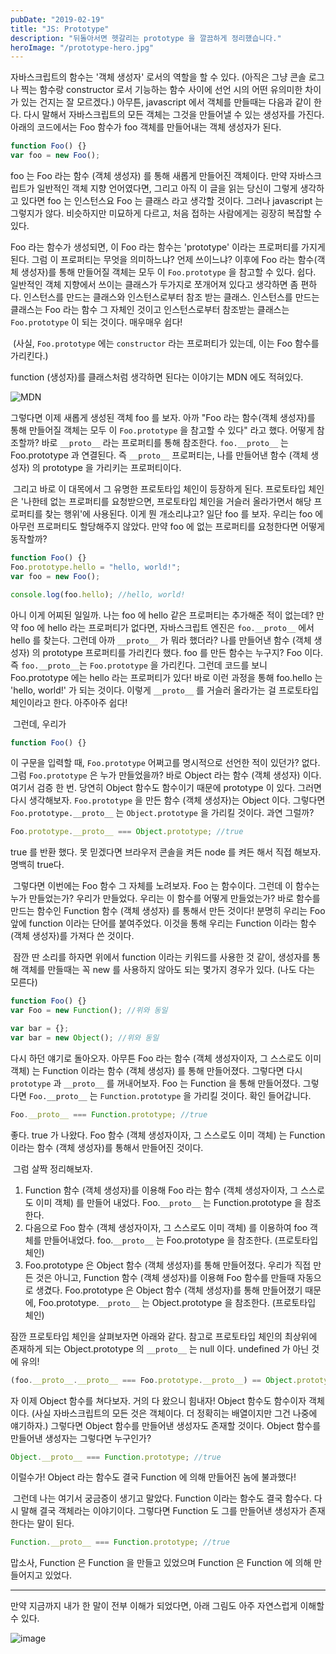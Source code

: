 ```yaml
---
pubDate: "2019-02-19"
title: "JS: Prototype"
description: "뒤돌아서면 헷갈리는 prototype 을 깔끔하게 정리했습니다."
heroImage: "/prototype-hero.jpg"
---
```


자바스크립트의 함수는 '객체 생성자' 로서의 역할을 할 수 있다. (아직은 그냥 콘솔 로그나 찍는 함수랑 constructor 로서 기능하는 함수 사이에 선언 시의 어떤 유의미한 차이가 있는 건지는 잘 모르겠다.) 아무튼, javascript 에서 객체를 만들때는 다음과 같이 한다. 다시 말해서 자바스크립트의 모든 객체는 그것을 만들어낼 수 있는 생성자를 가진다. 아래의 코드에서는 Foo 함수가 foo 객체를 만들어내는 객체 생성자가 된다.

```javascript
function Foo() {}
var foo = new Foo();
```

foo 는 Foo 라는 함수 (객체 생성자) 를 통해 새롭게 만들어진 객체이다. 만약 자바스크립트가 일반적인 객체 지향 언어였다면, 그리고 아직 이 글을 읽는 당신이 그렇게 생각하고 있다면 foo 는 인스턴스요 Foo 는 클래스 라고 생각할 것이다. 그러나 javascript 는 그렇지가 않다. 비슷하지만 미묘하게 다르고, 처음 접하는 사람에게는 굉장히 복잡할 수 있다.

Foo 라는 함수가 생성되면, 이 Foo 라는 함수는 'prototype' 이라는 프로퍼티를 가지게 된다. 그럼 이 프로퍼티는 무엇을 의미하느냐? 언제 쓰이느냐? 이후에 Foo 라는 함수(객체 생성자)를 통해 만들어질 객체는 모두 이 `Foo.prototype` 을 참고할 수 있다. 쉽다. 일반적인 객체 지향에서 쓰이는 클래스가 두가지로 쪼개어져 있다고 생각하면 좀 편하다. 인스턴스를 만드는 클래스와 인스턴스로부터 참조 받는 클래스. 인스턴스를 만드는 클래스는 Foo 라는 함수 그 자체인 것이고 인스턴스로부터 참조받는 클래스는 `Foo.prototype` 이 되는 것이다. 매우매우 쉽다!

​
(사실, `Foo.prototype` 에는 `constructor` 라는 프로퍼티가 있는데, 이는 Foo 함수를 가리킨다.)

function (생성자)를 클래스처럼 생각하면 된다는 이야기는 MDN 에도 적혀있다.

![MDN](/mdn_screenshot.png)

그렇다면 이제 새롭게 생성된 객체 foo 를 보자. 아까 "Foo 라는 함수(객체 생성자)를 통해 만들어질 객체는 모두 이 `Foo.prototype` 을 참고할 수 있다" 라고 했다. 어떻게 참조할까? 바로 `__proto__` 라는 프로퍼티를 통해 참조한다. `foo.__proto__` 는 Foo.prototype 과 연결된다. 즉 `__proto__` 프로퍼티는, 나를 만들어낸 함수 (객체 생성자) 의 prototype 을 가리키는 프로퍼티이다.

​
그리고 바로 이 대목에서 그 유명한 프로토타입 체인이 등장하게 된다. 프로토타입 체인은 '나한테 없는 프로퍼티를 요청받으면, 프로토타입 체인을 거슬러 올라가면서 해당 프로퍼티를 찾는 행위'에 사용된다. 이게 뭔 개소리냐고? 일단 foo 를 보자. 우리는 foo 에 아무런 프로퍼티도 할당해주지 않았다. 만약 foo 에 없는 프로퍼티를 요청한다면 어떻게 동작할까?

```javascript
function Foo() {}
Foo.prototype.hello = "hello, world!";
var foo = new Foo();

console.log(foo.hello); //hello, world!
```

아니 이게 어찌된 일일까. 나는 foo 에 hello 같은 프로퍼티는 추가해준 적이 없는데? 만약 foo 에 hello 라는 프로퍼티가 없다면, 자바스크립트 엔진은 `foo.__proto__` 에서 hello 를 찾는다. 그런데 아까 `__proto__` 가 뭐라 했더라? 나를 만들어낸 함수 (객체 생성자) 의 prototype 프로퍼티를 가리킨다 했다. foo 를 만든 함수는 누구지? Foo 이다. 즉 `foo.__proto__`는 `Foo.prototype` 을 가리킨다. 그런데 코드를 보니 Foo.prototype 에는 hello 라는 프로퍼티가 있다! 바로 이런 과정을 통해 foo.hello 는 'hello, world!' 가 되는 것이다. 이렇게 `__proto__` 를 거슬러 올라가는 걸 프로토타입 체인이라고 한다. 아주아주 쉽다!

​
그런데, 우리가

```javascript
function Foo() {}
```

이 구문을 입력할 때, `Foo.prototype` 어쩌고를 명시적으로 선언한 적이 있던가? 없다. 그럼 `Foo.prototype` 은 누가 만들었을까? 바로 Object 라는 함수 (객체 생성자) 이다. 여기서 검증 한 번. 당연히 Object 함수도 함수이기 때문에 prototype 이 있다. 그러면 다시 생각해보자. `Foo.prototype` 을 만든 함수 (객체 생성자)는 Object 이다. 그렇다면 `Foo.prototype.__proto__` 는 `Object.prototype` 을 가리킬 것이다. 과연 그럴까?

```javascript
Foo.prototype.__proto__ === Object.prototype; //true
```

true 를 반환 했다. 못 믿겠다면 브라우저 콘솔을 켜든 node 를 켜든 해서 직접 해보자. 명백히 true다.

​
그렇다면 이번에는 Foo 함수 그 자체를 노려보자. Foo 는 함수이다. 그런데 이 함수는 누가 만들었는가? 우리가 만들었다. 우리는 이 함수를 어떻게 만들었는가? 바로 함수를 만드는 함수인 Function 함수 (객체 생성자) 를 통해서 만든 것이다! 분명히 우리는 Foo 앞에 function 이라는 단어를 붙여주었다. 이것을 통해 우리는 Function 이라는 함수 (객체 생성자)를 가져다 쓴 것이다.

​
잠깐 딴 소리를 하자면 위에서 function 이라는 키워드를 사용한 것 같이, 생성자를 통해 객체를 만들때는 꼭 new 를 사용하지 않아도 되는 몇가지 경우가 있다. (나도 다는 모른다)

```javascript
function Foo() {}
var Foo = new Function(); //위와 동일

var bar = {};
var bar = new Object(); //위와 동일
```

다시 하던 얘기로 돌아오자. 아무튼 Foo 라는 함수 (객체 생성자이자, 그 스스로도 이미 객체) 는 Function 이라는 함수 (객체 생성자) 를 통해 만들어졌다. 그렇다면 다시 `prototype` 과 `__proto__` 를 꺼내어보자. Foo 는 Function 을 통해 만들어졌다. 그렇다면 `Foo.__proto__` 는 `Function.prototype` 을 가리킬 것이다. 확인 들어갑니다.

```javascript
Foo.__proto__ === Function.prototype; //true
```

좋다. true 가 나왔다. Foo 함수 (객체 생성자이자, 그 스스로도 이미 객체) 는 Function 이라는 함수 (객체 생성자)를 통해서 만들어진 것이다.

​
그럼 살짝 정리해보자.

1. Function 함수 (객체 생성자)를 이용해 Foo 라는 함수 (객체 생성자이자, 그 스스로도 이미 객체) 를 만들어 내었다. Foo.`__proto__` 는 Function.prototype 을 참조한다.​
2. 다음으로 Foo 함수 (객체 생성자이자, 그 스스로도 이미 객체) 를 이용하여 foo 객체를 만들어내었다. foo.`__proto__` 는 Foo.prototype 을 참조한다. (프로토타입 체인)
3. Foo.prototype 은 Object 함수 (객체 생성자)를 통해 만들어졌다. 우리가 직접 만든 것은 아니고, Function 함수 (객체 생성자)를 이용해 Foo 함수를 만들때 자동으로 생겼다. Foo.prototype 은 Object 함수 (객체 생성자)를 통해 만들어졌기 때문에, Foo.prototype.`__proto__` 는 Object.prototype 을 참조한다. (프로토타입 체인)

잠깐 프로토타입 체인을 살펴보자면 아래와 같다. 참고로 프로토타입 체인의 최상위에 존재하게 되는 Object.prototype 의 `__proto__` 는 null 이다. undefined 가 아닌 것에 유의!

```javascript
(foo.__proto__.__proto__ === Foo.prototype.__proto__) == Object.prototype;
```

자 이제 Object 함수를 쳐다보자. 거의 다 왔으니 힘내자! Object 함수도 함수이자 객체이다. (사실 자바스크립트의 모든 것은 객체이다. 더 정확히는 배열이지만 그건 나중에 얘기하자.) 그렇다면 Object 함수를 만들어낸 생성자도 존재할 것이다. Object 함수를 만들어낸 생성자는 그렇다면 누구인가?

```javascript
Object.__proto__ === Function.prototype; //true
```

이럴수가! Object 라는 함수도 결국 Function 에 의해 만들어진 놈에 불과했다!

​
그런데 나는 여기서 궁금증이 생기고 말았다. Function 이라는 함수도 결국 함수다. 다시 말해 결국 객체라는 이야기이다. 그렇다면 Function 도 그를 만들어낸 생성자가 존재한다는 말이 된다.

```javascript
Function.__proto__ === Function.prototype; //true
```

맙소사, Function 은 Function 을 만들고 있었으며 Function 은 Function 에 의해 만들어지고 있었다.

---

만약 지금까지 내가 한 말이 전부 이해가 되었다면, 아래 그림도 아주 자연스럽게 이해할 수 있다.

![image](/prototypediagram.png)
